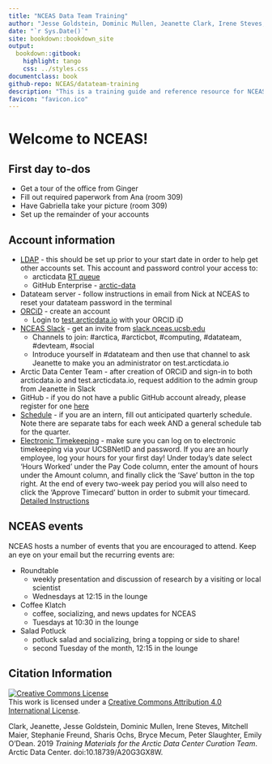 ```yaml
--- 
title: "NCEAS Data Team Training"
author: "Jesse Goldstein, Dominic Mullen, Jeanette Clark, Irene Steves, Mitchell Maier, Bryce Mecum, Peter Slaughter, Emily O'Dean"
date: "`r Sys.Date()`"
site: bookdown::bookdown_site
output: 
  bookdown::gitbook:
    highlight: tango
    css: ../styles.css
documentclass: book
github-repo: NCEAS/datateam-training
description: "This is a training guide and reference resource for NCEAS data team members working on the SASAP and Arctic Data Center projects"
favicon: "favicon.ico"
---
```



# Welcome to NCEAS! {-}

## First day to-dos {-}

* Get a tour of the office from Ginger
* Fill out required paperwork from Ana (room 309)
* Have Gabriella take your picture (room 309)
* Set up the remainder of your accounts


## Account information {-}

* <a href="https://identity.nceas.ucsb.edu/identity/cgi-bin/ldapweb.cgi?cfg=account" target="_blank">LDAP</a> - this should be set up prior to your start date in order to help get other accounts set. This account and password control your access to:
    + arcticdata <a href="https://support.nceas.ucsb.edu/rt/" target="_blank">RT queue</a> 
    + GitHub Enterprise - <a href="https://github.nceas.ucsb.edu/KNB/arctic-data/" target="_blank">arctic-data</a>
* Datateam server - follow instructions in email from Nick at NCEAS to reset your datateam password in the terminal
* <a href="https://orcid.org/register" target="_blank">ORCiD</a> - create an account
    + Login to <a href="https://test.arcticdata.io" target="_blank">test.arcticdata.io</a> with your ORCID iD
* <a href="http://nceas.slack.com" target="_blank">NCEAS Slack</a> - get an invite from <a href="http://slack.nceas.ucsb.edu" target="_blank">slack.nceas.ucsb.edu</a>
    + Channels to join: #arctica, #arcticbot, #computing, #datateam, #devteam, #social
    + Introduce yourself in #datateam and then use that channel to ask Jeanette to make you an administrator on test.arcticdata.io
* Arctic Data Center Team - after creation of ORCiD and sign-in to both arcticdata.io and test.arcticdata.io, request addition to the admin group from Jeanette in Slack
* GitHub - if you do not have a public GitHub account already, please register for one <a href="https://github.com/join?source=header-home" target="_blank">here</a>
* <a href="https://docs.google.com/spreadsheets/d/1Jf7IkSf8Vqu51xv1DDaTNCrTAZd0RMNH9ExZw0eyH4I/edit#gid=948090118" target="_blank">Schedule</a> - if you are an intern, fill out anticipated quarterly schedule. Note there are separate tabs for each week AND a general schedule tab for the quarter.
* <a href="https://timekeeping.ucsb.edu/" target="_blank">Electronic Timekeeping</a> - make sure you can log on to electronic timekeeping
via your UCSBNetID and password. If you are an hourly employee, log your hours for your first day! Under today's date select 'Hours Worked' under the Pay Code column, enter the amount of hours under the Amount column, and finally click the 'Save' button in the top right. At the end of every two-week pay period you will also need to click the 'Approve Timecard' button in order to submit your timecard.  
<a href="https://timekeeping.ucsb.edu/sites/default/files/employee_hours_worked_0.pdf" target="_blank">Detailed Instructions</a>


## NCEAS events {-}

NCEAS hosts a number of events that you are encouraged to attend. Keep an eye on your email but the recurring events are:

* Roundtable
    + weekly presentation and discussion of research by a visiting or local scientist
    + Wednesdays at 12:15 in the lounge
* Coffee Klatch
    + coffee, socializing, and news updates for NCEAS
    + Tuesdays at 10:30 in the lounge
* Salad Potluck
    + potluck salad and socializing, bring a topping or side to share!
    + second Tuesday of the month, 12:15 in the lounge
    
## Citation Information {-}

<a rel="license" href="http://creativecommons.org/licenses/by/4.0/"><img alt="Creative Commons License" style="border-width:0" src="https://i.creativecommons.org/l/by/4.0/88x31.png" /></a><br />This work is licensed under a <a rel="license" href="http://creativecommons.org/licenses/by/4.0/">Creative Commons Attribution 4.0 International License</a>.

Clark, Jeanette, Jesse Goldstein, Dominic Mullen, Irene Steves, Mitchell Maier, Stephanie Freund, Sharis Ochs, Bryce Mecum, Peter Slaughter, Emily O'Dean. 2019 _Training Materials for the Arctic Data Center Curation Team_. Arctic Data Center. doi:10.18739/A20G3GX8W.
